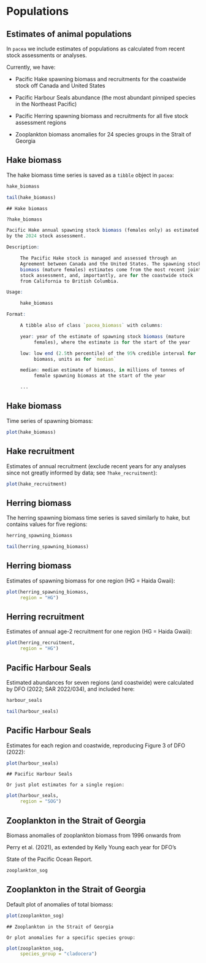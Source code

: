 # Populations

## Estimates of animal populations

In `pacea` we include estimates of populations as
calculated from recent stock assessments or analyses.

Currently, we have:

- Pacific Hake spawning biomass and recruitments for the coastwide stock off Canada and United States

- Pacific Harbour Seals abundance (the most abundant pinniped species in the Northeast Pacific)

- Pacific Herring spawning biomass and recruitments for all five stock
  assessment regions

- Zooplankton biomass anomalies for 24 species groups in the Strait of Georgia


## Hake biomass

The hake biomass time series is saved as a `tibble` object in `pacea`:
```r
hake_biomass

tail(hake_biomass)
```
```asis
## Hake biomass
```
```r
?hake_biomass

Pacific Hake annual spawning stock biomass (females only) as estimated
by the 2024 stock assessment.

Description:

     The Pacific Hake stock is managed and assessed through an
     Agreement between Canada and the United States. The spawning stock
     biomass (mature females) estimates come from the most recent joint
     stock assessment, and, importantly, are for the coastwide stock
     from California to British Columbia.

Usage:

     hake_biomass

Format:

     A tibble also of class `pacea_biomass` with columns:

     year: year of the estimate of spawning stock biomass (mature
          females), where the estimate is for the start of the year

     low: low end (2.5th percentile) of the 95% credible interval for
          biomass, units as for `median`

     median: median estimate of biomass, in millions of tonnes of
          female spawning biomass at the start of the year

     ...
```


## Hake biomass

Time series of spawning biomass:
```r
plot(hake_biomass)
```

## Hake recruitment

Estimates of annual recruitment (exclude recent years for any analyses since not
greatly informed by data; see `?hake_recruitment`):
```r
plot(hake_recruitment)
```

## Herring biomass

The herring spawning biomass time series is saved similarly to hake, but
contains values for five regions:
```r
herring_spawning_biomass

tail(herring_spawning_biomass)
```

## Herring biomass

Estimates of spawning biomass for one region (HG = Haida Gwaii):
```r
plot(herring_spawning_biomass,
     region = "HG")
```

## Herring recruitment

Estimates of annual age-2 recruitment for one region (HG = Haida Gwaii):
```r
plot(herring_recruitment,
     region = "HG")
```

## Pacific Harbour Seals

Estimated abundances for seven regions (and coastwide) were calculated by DFO
(2022; SAR 2022/034), and included here:
```r
harbour_seals

tail(harbour_seals)
```

## Pacific Harbour Seals

Estimates for each region and coastwide, reproducing Figure 3 of DFO (2022):
```r
plot(harbour_seals)
```

```asis
## Pacific Harbour Seals

Or just plot estimates for a single region:
```
```r
plot(harbour_seals,
     region = "SOG")
```

## Zooplankton in the Strait of Georgia

Biomass anomalies of zooplankton biomass from 1996 onwards from

Perry et al. (2021), as extended by Kelly Young each year for DFO's

State of the Pacific Ocean Report.
```r
zooplankton_sog
```

## Zooplankton in the Strait of Georgia

Default plot of anomalies of total biomass:
```r
plot(zooplankton_sog)
```

```asis
## Zooplankton in the Strait of Georgia

Or plot anomalies for a specific species group:
```
```r
plot(zooplankton_sog,
     species_group = "cladocera")
```
